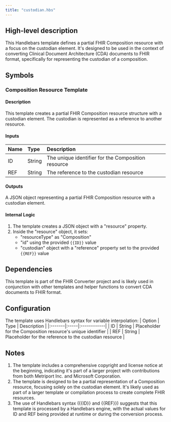 ```yaml
---
title: "custodian.hbs"
---
```


## High-level description
This Handlebars template defines a partial FHIR Composition resource with a focus on the custodian element. It's designed to be used in the context of converting Clinical Document Architecture (CDA) documents to FHIR format, specifically for representing the custodian of a composition.

## Symbols

### Composition Resource Template
#### Description
This template creates a partial FHIR Composition resource structure with a custodian element. The custodian is represented as a reference to another resource.

#### Inputs
| Name | Type | Description |
|:-----|:-----|:------------|
| ID | String | The unique identifier for the Composition resource |
| REF | String | The reference to the custodian resource |

#### Outputs
A JSON object representing a partial FHIR Composition resource with a custodian element.

#### Internal Logic
1. The template creates a JSON object with a "resource" property.
2. Inside the "resource" object, it sets:
   - "resourceType" as "Composition"
   - "id" using the provided `{{ID}}` value
   - "custodian" object with a "reference" property set to the provided `{{REF}}` value

## Dependencies
This template is part of the FHIR Converter project and is likely used in conjunction with other templates and helper functions to convert CDA documents to FHIR format.

## Configuration
The template uses Handlebars syntax for variable interpolation:
| Option | Type | Description |
|:-------|:-----|:------------|
| ID | String | Placeholder for the Composition resource's unique identifier |
| REF | String | Placeholder for the reference to the custodian resource |

## Notes
1. The template includes a comprehensive copyright and license notice at the beginning, indicating it's part of a larger project with contributions from both Metriport Inc. and Microsoft Corporation.
2. The template is designed to be a partial representation of a Composition resource, focusing solely on the custodian element. It's likely used as part of a larger template or compilation process to create complete FHIR resources.
3. The use of Handlebars syntax ({{ID}} and {{REF}}) suggests that this template is processed by a Handlebars engine, with the actual values for ID and REF being provided at runtime or during the conversion process.